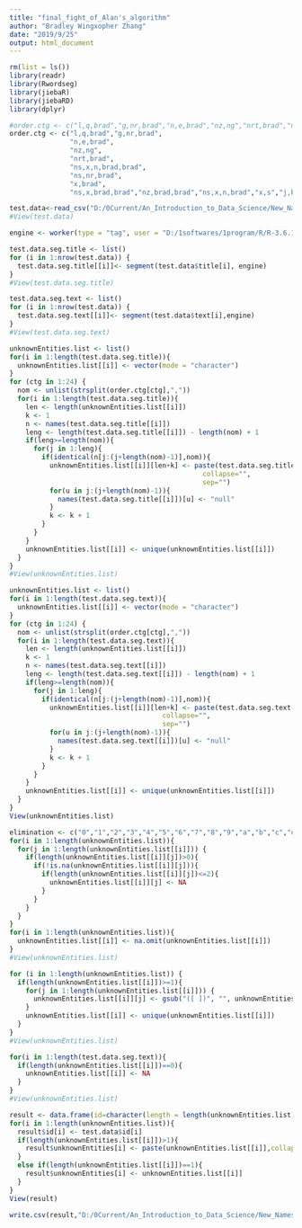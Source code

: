 ```yaml
---
title: "final_fight_of_Alan's_algorithm"
author: "Bradley Wingxopher Zhang"
date: "2019/9/25"
output: html_document
---
```


```r
rm(list = ls())
library(readr)
library(Rwordseg)
library(jiebaR)
library(jiebaRD)
library(dplyr)
```

```r
#order.ctg <- c("l,q,brad","g,nr,brad","n,e,brad","nz,ng","nrt,brad","ns,x,n,brad,brad","alp,alp,alp,v,q","ns,nr,brad","x,brad","ns,x,brad,brad","nz,brad,brad","ns,x,n,brad","x,s","j,brad","ns,brad,brad","ns,x,brad","nz,brad","alp,alp,alp,x,brad","ns,brad","alp,alp,alp,n,brad","alp,alp,alp,alp,x,brad","alp,alp,alp,v,brad","alp,alp,alp,alp,alp,alp,alp,alp,alp,brad","x,j","x,brad,brad","nr,brad","alp,alp,alp,brad","nrt,n","x,nr","nz,x","nz,n","alp,alp,alp,alp,alp,brad","ns,x","alp,alp,alp,alp,alp,alp,alp,brad","alp,alp,alp,alp,alp,alp,brad","a,n,brad","ns,n,brad","n,brad","x,x","ns,x,n","alp,alp,alp,alp,brad","alp,alp,alp,alp,x","x,n,brad","x,vn","nr,n","x,n","nr,n,n","n,q","alp,alp,brad","a,x","nrt","n,nz","n,brad,brad","x","n,nr","n,x,brad","a,brad","x,n,n","alp,alp,alp,x","ns,n","m,brad","brad,n,brad","ns,ns","v,ns","brad,x","n,v,brad","n,ns","v,nr","t,n","a,n","v,brad","brad,brad","n,n,brad","x,v","nz","n,x","n,n","brad,v","v,vn","m,n","n,v","n,vn","n,n,n","brad","v,n","d,v","v,v","n")
order.ctg <- c("l,q,brad","g,nr,brad",
               "n,e,brad",
               "nz,ng",
               "nrt,brad",
               "ns,x,n,brad,brad",
               "ns,nr,brad",
               "x,brad",
               "ns,x,brad,brad","nz,brad,brad","ns,x,n,brad","x,s","j,brad","ns,brad,brad","ns,x,brad","nz,brad","ns,brad","x,j","x,brad,brad","nr,brad","nrt,n","x,nr","nz,x","nz,n","ns,x","a,n,brad","ns,n,brad","n,brad","x,x","ns,x,n","x,n,brad","x,vn","nr,n","x,n","nr,n,n","n,q","a,x","nrt","n,nz","n,brad,brad","x","n,nr","n,x,brad","a,brad","x,n,n","ns,n","m,brad","brad,n,brad","ns,ns","v,ns","brad,x","n,v,brad","n,ns","v,nr","t,n","a,n","v,brad","brad,brad","n,n,brad","x,v","nz","n,x","n,n","brad,v","v,vn","m,n","n,v","n,vn","n,n,n","brad","v,n","d,v","v,v","n")
```

```r
test.data<-read_csv("D:/0Current/An_Introduction_to_Data_Science/New_Names/Round2/raw_statistics/Round2_Test.csv")
#View(test.data)
```

```r
engine <- worker(type = "tag", user = "D:/1softwares/1program/R/R-3.6.1/library/jiebaRD/dict/user.dict.utf8")
```

```r
test.data.seg.title <- list()
for (i in 1:nrow(test.data)) {
  test.data.seg.title[[i]]<- segment(test.data$title[i], engine)
}
#View(test.data.seg.title)
```

```r
test.data.seg.text <- list()
for (i in 1:nrow(test.data)) {
  test.data.seg.text[[i]]<- segment(test.data$text[i],engine)
}
#View(test.data.seg.text)
```

```r
unknownEntities.list <- list()
for(i in 1:length(test.data.seg.title)){
  unknownEntities.list[[i]] <- vector(mode = "character")
}
for (ctg in 1:24) {
  nom <- unlist(strsplit(order.ctg[ctg],","))
  for(i in 1:length(test.data.seg.title)){
    len <- length(unknownEntities.list[[i]])
    k <- 1
    n <- names(test.data.seg.title[[i]])
    leng <- length(test.data.seg.title[[i]]) - length(nom) + 1
    if(leng>=length(nom)){
      for(j in 1:leng){
        if(identical(n[j:(j+length(nom)-1)],nom)){
          unknownEntities.list[[i]][len+k] <- paste(test.data.seg.title[[i]][j:(j+length(nom)-1)], 
                                                collapse="", 
                                                sep="")
          for(u in j:(j+length(nom)-1)){
            names(test.data.seg.title[[i]])[u] <- "null"
          }
          k <- k + 1
        }
      }
    }
    unknownEntities.list[[i]] <- unique(unknownEntities.list[[i]])
  }
}
#View(unknownEntities.list)
```

```r
unknownEntities.list <- list()
for(i in 1:length(test.data.seg.text)){
  unknownEntities.list[[i]] <- vector(mode = "character")
}
for (ctg in 1:24) {
  nom <- unlist(strsplit(order.ctg[ctg],","))
  for(i in 1:length(test.data.seg.text)){
    len <- length(unknownEntities.list[[i]])
    k <- 1
    n <- names(test.data.seg.text[[i]])
    leng <- length(test.data.seg.text[[i]]) - length(nom) + 1
    if(leng>=length(nom)){
      for(j in 1:leng){
        if(identical(n[j:(j+length(nom)-1)],nom)){
          unknownEntities.list[[i]][len+k] <- paste(test.data.seg.text[[i]][j:(j+length(nom)-1)], 
                                      collapse="", 
                                      sep="")
          for(u in j:(j+length(nom)-1)){
            names(test.data.seg.text[[i]])[u] <- "null"
          }
          k <- k + 1
        }
      }
    }
    unknownEntities.list[[i]] <- unique(unknownEntities.list[[i]])
  }
}
View(unknownEntities.list)
```

```r
elimination <- c("0","1","2","3","4","5","6","7","8","9","a","b","c","d","e","f","g","h","i","j","k","l","m","n","o","p","q","r","s","t","u","v","w","x","y","z","A","B","C","D","E","F","G","H","I","J","K","L","M","N","O","P","Q","R","S","T","U","V","W","X","Y","Z"," ","  ","")
for(i in 1:length(unknownEntities.list)){
  for(j in 1:length(unknownEntities.list[[i]])) {
    if(length(unknownEntities.list[[i]][j])>0){
      if(!is.na(unknownEntities.list[[i]][j])){
        if(length(unknownEntities.list[[i]][j])<=2){
          unknownEntities.list[[i]][j] <- NA
        }
      }
    }
  }
}
for(i in 1:length(unknownEntities.list)){
  unknownEntities.list[[i]] <- na.omit(unknownEntities.list[[i]])
}
#View(unknownEntities.list)
```

```r
for (i in 1:length(unknownEntities.list)) {
  if(length(unknownEntities.list[[i]])>=1){
    for(j in 1:length(unknownEntities.list[[i]])) {
      unknownEntities.list[[i]][j] <- gsub("([ ])", "", unknownEntities.list[[i]][j])
    }
    unknownEntities.list[[i]] <- unique(unknownEntities.list[[i]])
  }
}
#View(unknownEntities.list)
```

```r
for(i in 1:length(test.data.seg.text)){
  if(length(unknownEntities.list[[i]])==0){
    unknownEntities.list[[i]] <- NA
  }
}
#View(unknownEntities.list)
```

```r
result <- data.frame(id=character(length = length(unknownEntities.list)), unknownEntities=character(length = length(unknownEntities.list)), stringsAsFactors = FALSE)
for(i in 1:length(unknownEntities.list)){
  result$id[i] <- test.data$id[i]
  if(length(unknownEntities.list[[i]])>1){
    result$unknownEntities[i] <- paste(unknownEntities.list[[i]],collapse = ";")
  }
  else if(length(unknownEntities.list[[i]])==1){
    result$unknownEntities[i] <- unknownEntities.list[[i]]
  }
}
View(result)
```

```r
write.csv(result,"D:/0Current/An_Introduction_to_Data_Science/New_Names/Round2/raw_statistics/R2-final_fight_of_Alan's_algorithm_FINAL.csv",na="")
```
